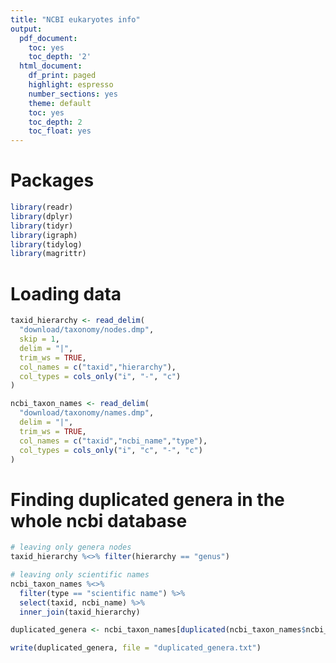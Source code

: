 ```yaml
---
title: "NCBI eukaryotes info"
output:
  pdf_document:
    toc: yes
    toc_depth: '2'
  html_document:
    df_print: paged
    highlight: espresso
    number_sections: yes
    theme: default
    toc: yes
    toc_depth: 2
    toc_float: yes
---
```

# Packages
```r
library(readr)
library(dplyr)
library(tidyr)
library(igraph)
library(tidylog)
library(magrittr)
```

# Loading data
```r
taxid_hierarchy <- read_delim(
  "download/taxonomy/nodes.dmp",
  skip = 1,
  delim = "|",
  trim_ws = TRUE,
  col_names = c("taxid","hierarchy"),
  col_types = cols_only("i", "-", "c")
)

ncbi_taxon_names <- read_delim(
  "download/taxonomy/names.dmp",
  delim = "|",
  trim_ws = TRUE,
  col_names = c("taxid","ncbi_name","type"),
  col_types = cols_only("i", "c", "-", "c")
)
```

# Finding duplicated genera in the whole ncbi database
```r
# leaving only genera nodes
taxid_hierarchy %<>% filter(hierarchy == "genus")

# leaving only scientific names
ncbi_taxon_names %<>%
  filter(type == "scientific name") %>%
  select(taxid, ncbi_name) %>%
  inner_join(taxid_hierarchy)

duplicated_genera <- ncbi_taxon_names[duplicated(ncbi_taxon_names$ncbi_name),] %>% pull(ncbi_name)

write(duplicated_genera, file = "duplicated_genera.txt")
```
